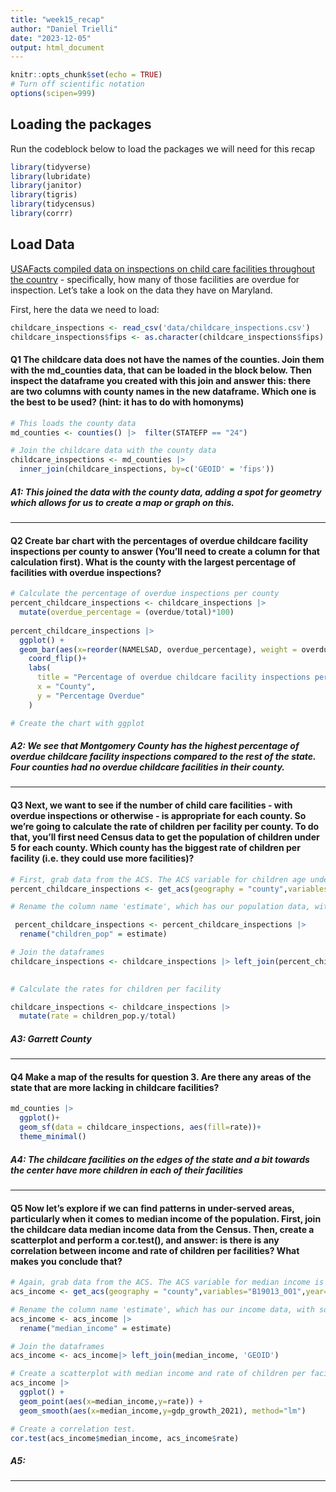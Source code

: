 ```yaml
---
title: "week15_recap"
author: "Daniel Trielli"
date: "2023-12-05"
output: html_document
---
```


```r
knitr::opts_chunk$set(echo = TRUE)
# Turn off scientific notation
options(scipen=999)
```

## Loading the packages

Run the codeblock below to load the packages we will need for this recap

```r
library(tidyverse)
library(lubridate)
library(janitor)
library(tigris)
library(tidycensus)
library(corrr)
```

## Load Data

[USAFacts compiled data on inspections on child care facilities throughout the country](https://usafacts.org/data-projects/childcare-inspections) - specifically, how many of those facilities are overdue for inspection. Let's take a look on the data they have on Maryland.

First, here the data we need to load:

```r
childcare_inspections <- read_csv('data/childcare_inspections.csv')
childcare_inspections$fips <- as.character(childcare_inspections$fips)
```

#### **Q1** The childcare data does not have the names of the counties. Join them with the md_counties data, that can be loaded in the block below. Then inspect the dataframe you created with this join and answer this: there are two columns with county names in the new dataframe. Which one is the best to be used? (hint: it has to do with homonyms)

```r
# This loads the county data
md_counties <- counties() |>  filter(STATEFP == "24")
```

```r
# Join the childcare data with the county data 
childcare_inspections <- md_counties |>
  inner_join(childcare_inspections, by=c('GEOID' = 'fips'))

```

##### A1: This joined the data with the county data, adding a spot for geometry which allows for us to create a map or graph on this.

------------------------------------------------------------------------

#### **Q2** Create bar chart with the percentages of overdue childcare facility inspections per county to answer (You'll need to create a column for that calculation first). What is the county with the largest percentage of facilities with overdue inspections?

```r
# Calculate the percentage of overdue inspections per county
percent_childcare_inspections <- childcare_inspections |>
  mutate(overdue_percentage = (overdue/total)*100) 
  
percent_childcare_inspections |>
  ggplot() +
  geom_bar(aes(x=reorder(NAMELSAD, overdue_percentage), weight = overdue_percentage))+
    coord_flip()+
    labs(
      title = "Percentage of overdue childcare facility inspections per county",
      x = "County",
      y = "Percentage Overdue"
    )

# Create the chart with ggplot
```

##### **A2: We see that Montgomery County has the highest percentage of overdue childcare facility inspections compared to the rest of the state. Four counties had no overdue childcare facilities in their county.**

------------------------------------------------------------------------

#### **Q3** Next, we want to see if the number of child care facilities - with overdue inspections or otherwise - is appropriate for each county. So we're going to calculate the rate of children per facility per county. To do that, you'll first need Census data to get the population of children under 5 for each county. Which county has the biggest rate of children per facility (i.e. they could use more facilities)?

```r
# First, grab data from the ACS. The ACS variable for children age under 5 is B06001_002 We want 2022 data.
percent_childcare_inspections <- get_acs(geography = "county",variables="B06001_002",year=2022,state="MD")

```

```r
# Rename the column name 'estimate', which has our population data, with something more useful, like 'children_pop'

 percent_childcare_inspections <- percent_childcare_inspections |>
  rename("children_pop" = estimate)

```

```r
# Join the dataframes
childcare_inspections <- childcare_inspections |> left_join(percent_childcare_inspections, 'GEOID')
  

# Calculate the rates for children per facility

```

```r
childcare_inspections <- childcare_inspections |>
  mutate(rate = children_pop.y/total)
```

##### **A3: Garrett County**

------------------------------------------------------------------------

#### **Q4** Make a map of the results for question 3. Are there any areas of the state that are more lacking in childcare facilities?

```r
md_counties |>
  ggplot()+
  geom_sf(data = childcare_inspections, aes(fill=rate))+
  theme_minimal()
```

##### **A4**: The childcare facilities on the edges of the state and a bit towards the center have more children in each of their facilities

------------------------------------------------------------------------

#### **Q5** Now let's explore if we can find patterns in under-served areas, particularly when it comes to median income of the population. First, join the childcare data median income data from the Census. Then, create a scatterplot and perform a cor.test(), and answer: is there is any correlation between income and rate of children per facilities? What makes you conclude that?

```r
# Again, grab data from the ACS. The ACS variable for median income is B19013_001. We want 2022 data again.
acs_income <- get_acs(geography = "county",variables="B19013_001",year=2022,state="MD")

```

```r
# Rename the column name 'estimate', which has our income data, with something more useful, like 'median_income'
acs_income <- acs_income |>
  rename("median_income" = estimate)
```

```r
# Join the dataframes
acs_income <- acs_income|> left_join(median_income, 'GEOID')
```

```r
# Create a scatterplot with median income and rate of children per facility
acs_income |>
  ggplot() +
  geom_point(aes(x=median_income,y=rate)) +
  geom_smooth(aes(x=median_income,y=gdp_growth_2021), method="lm")

```

```r
# Create a correlation test.
cor.test(acs_income$median_income, acs_income$rate)

```

##### A5:

------------------------------------------------------------------------
